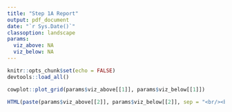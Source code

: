 ```yaml
---
title: "Step 1A Report"
output: pdf_document
date: "`r Sys.Date()`"
classoption: landscape
params:
  viz_above: NA
  viz_below: NA
---
```


```r
knitr::opts_chunk$set(echo = FALSE)
devtools::load_all()
```

```r

cowplot::plot_grid(params$viz_above[[1]], params$viz_below[[1]])

```

```r

HTML(paste(params$viz_above[[2]], params$viz_below[[2]], sep = "<br/><br/>"))

```
